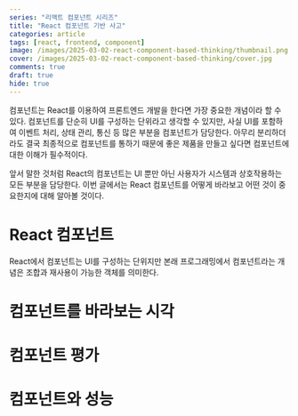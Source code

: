 ```yaml
---
series: "리액트 컴포넌트 시리즈"
title: "React 컴포넌트 기반 사고"
categories: article
tags: [react, frontend, component]
image: /images/2025-03-02-react-component-based-thinking/thumbnail.png
cover: /images/2025-03-02-react-component-based-thinking/cover.jpg
comments: true
draft: true
hide: true
---
```



컴포넌트는 React를 이용하여 프론트엔드 개발을 한다면 가장 중요한 개념이라 할 수 있다. 컴포넌트를 단순히 UI를 구성하는 단위라고 생각할 수 있지만, 사실 UI를 포함하여 이벤트 처리, 상태 관리, 통신 등 많은 부분을 컴포넌트가 담당한다. 아무리 분리하더라도 결국 최종적으로 컴포넌트를 통하기 때문에 좋은 제품을 만들고 싶다면 컴포넌트에 대한 이해가 필수적이다.

앞서 말한 것처럼 React의 컴포넌트는 UI 뿐만 아닌 사용자가 시스템과 상호작용하는 모든 부분을 담당한다. 이번 글에서는 React 컴포넌트를 어떻게 바라보고 어떤 것이 중요한지에 대해 알아볼 것이다.

# React 컴포넌트

React에서 컴포넌트는 UI를 구성하는 단위지만 본래 프로그래밍에서 컴포넌트라는 개념은 조합과 재사용이 가능한 객체를 의미한다.

# 컴포넌트를 바라보는 시각

# 컴포넌트 평가

# 컴포넌트와 성능